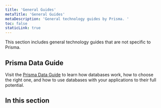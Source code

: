 ```yaml
---
title: 'General Guides'
metaTitle: 'General Guides'
metaDescription: 'General technology guides by Prisma. '
toc: false
staticLink: true
---
```


<TopBlock>

This section includes general technology guides that are not specific to Prisma.

</TopBlock>

## Prisma Data Guide

Visit the [Prisma Data Guide](https://www.prisma.io/dataguide/) to learn how databases work, how to choose the right one, and how to use databases with your applications to their full potential.

## In this section

<Subsections depth="3" />

